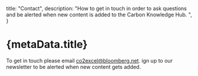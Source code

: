   title: "Contact",
  description: "How to get in touch in order to ask questions and be alerted when new content is added to the Carbon Knowledge Hub. ",
}

# {metaData.title}

To get in touch please email [co2excel@bloomberg.net](mailto:co2excel@bloomberg.net). ign up to our newsletter to be alerted when new content gets added.
